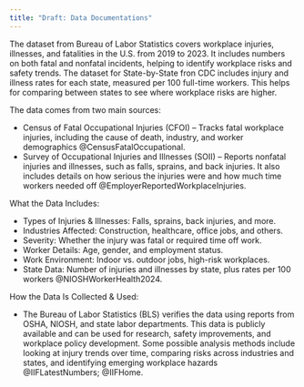 ```yaml
---
title: "Draft: Data Documentations"
---
```

The dataset from Bureau of Labor Statistics covers workplace injuries, illnesses, and fatalities in the U.S. from 2019 to 2023. It includes numbers on both fatal and nonfatal incidents, helping to identify workplace risks and safety trends. The dataset for State-by-State fron CDC includes injury and illness rates for each state, measured per 100 full-time workers. This helps for comparing between states to see where workplace risks are higher.

The data comes from two main sources:

 - Census of Fatal Occupational Injuries (CFOI) – Tracks fatal workplace injuries, including the cause of death, industry, and worker demographics   @CensusFatalOccupational.
 - Survey of Occupational Injuries and Illnesses (SOII) – Reports nonfatal injuries and illnesses, such as falls, sprains, and back injuries. It also includes details on how serious the injuries were and how much time workers needed off @EmployerReportedWorkplaceInjuries.
 
What the Data Includes: 

 - Types of Injuries & Illnesses: Falls, sprains, back injuries, and more.
 - Industries Affected:  Construction, healthcare, office jobs, and others.
 - Severity:  Whether the injury was fatal or required time off work.
 - Worker Details:  Age, gender, and employment status.
 - Work Environment: Indoor vs. outdoor jobs, high-risk workplaces.
 - State Data: Number of injuries and illnesses by state, plus rates per 100 workers @NIOSHWorkerHealth2024.
 

How the Data Is Collected & Used:

 - The Bureau of Labor Statistics (BLS) verifies the data using reports from OSHA, NIOSH, and state labor departments. This data is publicly available and can be used for research, safety improvements, and workplace policy development. Some possible analysis methods include looking at injury trends over time, comparing risks across industries and states, and identifying emerging workplace hazards @IIFLatestNumbers; @IIFHome.

